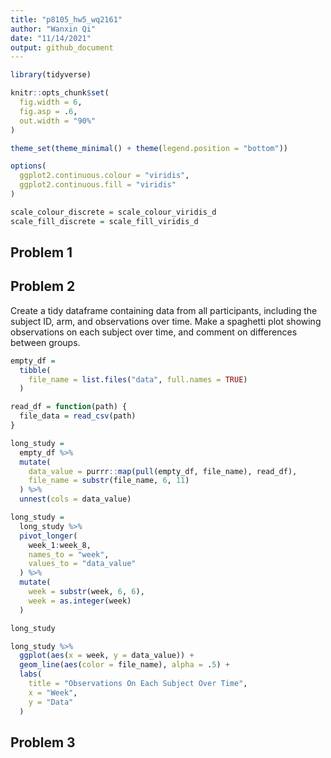 ```yaml
---
title: "p8105_hw5_wq2161"
author: "Wanxin Qi"
date: "11/14/2021"
output: github_document
---
```


```r
library(tidyverse)

knitr::opts_chunk$set(
  fig.width = 6,
  fig.asp = .6,
  out.width = "90%"
)

theme_set(theme_minimal() + theme(legend.position = "bottom"))

options(
  ggplot2.continuous.colour = "viridis",
  ggplot2.continuous.fill = "viridis"
)

scale_colour_discrete = scale_colour_viridis_d
scale_fill_discrete = scale_fill_viridis_d
```


## Problem 1


## Problem 2

Create a tidy dataframe containing data from all participants, including the subject ID, arm, and observations over time. Make a spaghetti plot showing observations on each subject over time, and comment on differences between groups.

```r
empty_df = 
  tibble(
    file_name = list.files("data", full.names = TRUE)
  )

read_df = function(path) {
  file_data = read_csv(path)
}

long_study = 
  empty_df %>%
  mutate(
    data_value = purrr::map(pull(empty_df, file_name), read_df),
    file_name = substr(file_name, 6, 11)
  ) %>%
  unnest(cols = data_value)

long_study =
  long_study %>%
  pivot_longer(
    week_1:week_8,
    names_to = "week",
    values_to = "data_value"
  ) %>%
  mutate(
    week = substr(week, 6, 6),
    week = as.integer(week)
  )

long_study

long_study %>%
  ggplot(aes(x = week, y = data_value)) +
  geom_line(aes(color = file_name), alpha = .5) +
  labs(
    title = "Observations On Each Subject Over Time",
    x = "Week",
    y = "Data"
  )
```


## Problem 3